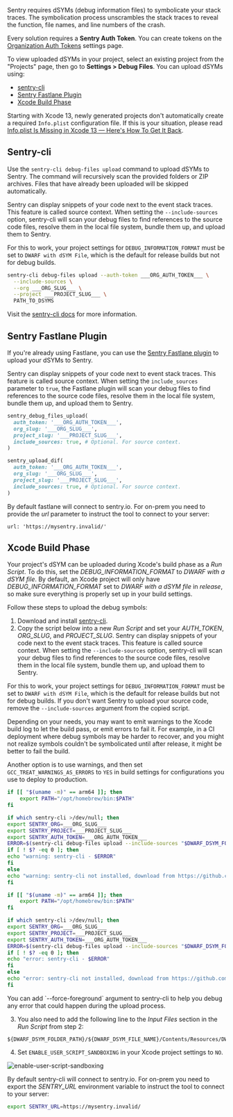 Sentry requires dSYMs (debug information files) to symbolicate your stack traces. The symbolication process unscrambles the stack traces to reveal the function, file names, and line numbers of the crash.

Every solution requires a **Sentry Auth Token**. You can create tokens on the [Organization Auth Tokens](https://sentry.io/orgredirect/organizations/:orgslug/settings/auth-tokens/) settings page.

To view uploaded dSYMs in your project, select an existing project from the "Projects" page, then go to **Settings > Debug Files**. You can upload dSYMs using:

- [sentry-cli](#sentry-cli)
- [Sentry Fastlane Plugin](#fastlane)
- [Xcode Build Phase](#xcode-build-phase)

<Note>

Starting with Xcode 13, newly generated projects don't automatically create a required `Info.plist` configuration file.
If this is your situation, please read [Info.plist Is Missing in Xcode 13 — Here's How To Get It Back](https://betterprogramming.pub/info-plist-is-missing-in-xcode-13-heres-how-to-get-it-back-1a7abf3e2514).

</Note>

## Sentry-cli

Use the `sentry-cli debug-files upload` command to upload dSYMs to Sentry. The command will recursively scan the provided folders or ZIP archives. Files that have already been uploaded will be skipped automatically.

Sentry can display snippets of your code next to the event stack traces. This feature is called <PlatformLink to="/data-management/debug-files/source-context/">source context</PlatformLink>. When setting the `--include-sources` option, sentry-cli will scan your debug files to find references to the source code files, resolve them in the local file system, bundle them up, and upload them to Sentry.

For this to work, your project settings for `DEBUG_INFORMATION_FORMAT` must be set to `DWARF with dSYM File`, which is the default for release builds but not for debug builds.

<OrgAuthTokenNote />

```bash
sentry-cli debug-files upload --auth-token ___ORG_AUTH_TOKEN___ \
  --include-sources \
  --org ___ORG_SLUG___ \
  --project ___PROJECT_SLUG___ \
  PATH_TO_DSYMS
```

Visit the [sentry-cli docs](/cli/dif/#uploading-files) for more information.

## Sentry Fastlane Plugin

If you're already using Fastlane, you can use the [Sentry Fastlane plugin](https://github.com/getsentry/sentry-fastlane-plugin)
to upload your dSYMs to Sentry.

Sentry can display snippets of your code next to event stack traces. This feature is called <PlatformLink to="/data-management/debug-files/source-context/">source context</PlatformLink>. When setting the `include_sources` parameter to `true`, the Fastlane plugin will scan your debug files to find references to the source code files, resolve them in the local file system, bundle them up, and upload them to Sentry.

<OrgAuthTokenNote />

```ruby {tabTitle:Current Fastlane plugin}
sentry_debug_files_upload(
  auth_token: '___ORG_AUTH_TOKEN___',
  org_slug: '___ORG_SLUG___',
  project_slug: '___PROJECT_SLUG___',
  include_sources: true, # Optional. For source context.
)
```

```ruby {tabTitle:Fastlane plugin before 1.20.0}
sentry_upload_dif(
  auth_token: '___ORG_AUTH_TOKEN___',
  org_slug: '___ORG_SLUG___',
  project_slug: '___PROJECT_SLUG___',
  include_sources: true, # Optional. For source context.
)
```

<Alert level="" title="On Prem">

By default fastlane will connect to sentry.io. For on-prem you need to provide the _url_ parameter to instruct the tool to connect to your server:

```
url: 'https://mysentry.invalid/'
```

</Alert>

## Xcode Build Phase

Your project's dSYM can be uploaded during Xcode's build phase as a _Run Script_. To do this, set the _DEBUG_INFORMATION_FORMAT_ to _DWARF with a dSYM file_. By default, an Xcode project will only have _DEBUG_INFORMATION_FORMAT_ set to _DWARF with a dSYM file_ in _release_, so make sure everything is properly set up in your build settings.

Follow these steps to upload the debug symbols:

1.  Download and install [sentry-cli](/product/cli/installation/).
2.  Copy the script below into a new _Run Script_ and set your _AUTH_TOKEN_, _ORG_SLUG_, and _PROJECT_SLUG_.
Sentry can display snippets of your code next to the event stack traces. This feature is called <PlatformLink to="/data-management/debug-files/source-context/">source context</PlatformLink>. When setting the `--include-sources` option, sentry-cli will scan your debug files to find references to the source code files, resolve them in the local file system, bundle them up, and upload them to Sentry.

For this to work, your project settings for `DEBUG_INFORMATION_FORMAT` must be set to `DWARF with dSYM File`, which is the default for release builds but not for debug builds. If you don't want Sentry to upload your source code, remove the `--include-sources` argument from the copied script.

<Alert level="" title="Warnings vs. Errors">

Depending on your needs, you may want to emit warnings to the Xcode build log to let the build pass, or emit errors to fail it. For example, in a CI deployment where debug symbols may be harder to recover, and you might not realize symbols couldn't be symbolicated until after release, it might be better to fail the build.

Another option is to use warnings, and then set `GCC_TREAT_WARNINGS_AS_ERRORS` to `YES` in build settings for configurations you use to deploy to production.

</Alert>

<OrgAuthTokenNote />

```bash {tabTitle:Warn on failures - nonblocking}
if [[ "$(uname -m)" == arm64 ]]; then
    export PATH="/opt/homebrew/bin:$PATH"
fi

if which sentry-cli >/dev/null; then
export SENTRY_ORG=___ORG_SLUG___
export SENTRY_PROJECT=___PROJECT_SLUG___
export SENTRY_AUTH_TOKEN=___ORG_AUTH_TOKEN___
ERROR=$(sentry-cli debug-files upload --include-sources "$DWARF_DSYM_FOLDER_PATH" 2>&1 >/dev/null)
if [ ! $? -eq 0 ]; then
echo "warning: sentry-cli - $ERROR"
fi
else
echo "warning: sentry-cli not installed, download from https://github.com/getsentry/sentry-cli/releases"
fi
```

```bash {tabTitle:Error on failures - blocking}
if [[ "$(uname -m)" == arm64 ]]; then
    export PATH="/opt/homebrew/bin:$PATH"
fi

if which sentry-cli >/dev/null; then
export SENTRY_ORG=___ORG_SLUG___
export SENTRY_PROJECT=___PROJECT_SLUG___
export SENTRY_AUTH_TOKEN=___ORG_AUTH_TOKEN___
ERROR=$(sentry-cli debug-files upload --include-sources "$DWARF_DSYM_FOLDER_PATH" --force-foreground 2>&1 >/dev/null)
if [ ! $? -eq 0 ]; then
echo "error: sentry-cli - $ERROR"
fi
else
echo "error: sentry-cli not installed, download from https://github.com/getsentry/sentry-cli/releases"
fi
```
<Note>
You can add `--force-foreground` argument to sentry-cli to help you debug any error that could happen during the upload process.
</Note>

3.  You also need to add the following line to the _Input Files_ section in the _Run Script_ from step 2:

[//]: # "Don't use bash here. Clicking the copy button on the code sample with bash"
[//]: # "removes the leading $."

```text
${DWARF_DSYM_FOLDER_PATH}/${DWARF_DSYM_FILE_NAME}/Contents/Resources/DWARF/${TARGET_NAME}
```

4.  Set `ENABLE_USER_SCRIPT_SANDBOXING` in your Xcode project settings to `NO`.

![enable-user-script-sandboxing](./img/enable_user_script_sandboxing.png)

<Alert level="" title="Self Hosted">

By default sentry-cli will connect to sentry.io. For on-prem you need to export the _SENTRY_URL_ environment variable to instruct the tool to connect to your server:

```bash
export SENTRY_URL=https://mysentry.invalid/
```

</Alert>

